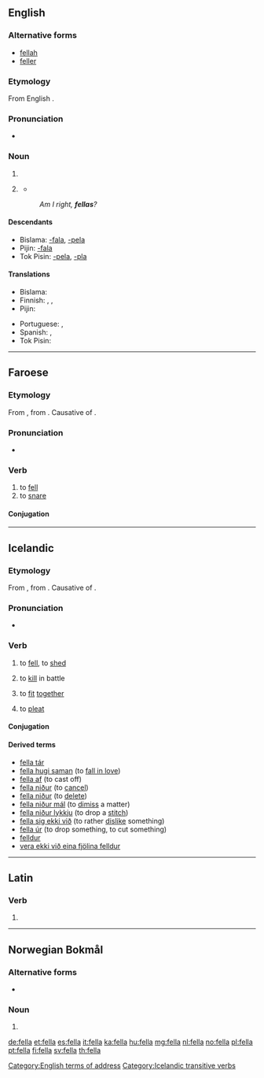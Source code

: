 ==English==

===Alternative forms===
* [[fellah#Etymology 2|fellah]]
* [[feller]]

===Etymology===
From English {{term|fellow|lang=en}}.

===Pronunciation===
* {{rhymes|ɛlə|lang=en}}

===Noun===
{{en-noun}}

# {{eye dialect of|fellow|lang=en}}
# {{context|informal|lang=en}} {{non-gloss definition|used to address a male}}
#* {{quote-book|author=Donald Meichenbaum|chapter=Discussion|title=The Evolution of Psychotherapy: The Third Conference‎|page=90|editor=Jeffrey K. Zeig|year=1997|passage=By the third go-around, the essence of what I wrote was, "And the same to you, '''fella'''!" I am glad that our relationship has survived that exchange.}}
#: ''Am I right, '''fellas'''?''

====Descendants====
*Bislama: [[-fala]], [[-pela]]
*Pijin: [[-fala]]
*Tok Pisin: [[-pela]], [[-pla]]

====Translations====
{{trans-top|fella}}
* Bislama: {{t|bi|man}}
* Finnish: {{qualifier|slang}} {{t|fi|kaveri}}, {{qualifier|slang}} {{t|fi|jätkä}}, {{qualifier|slang}} {{t|fi|kundi}}
* Pijin: {{t|pis|man}}
{{trans-mid}}
* Portuguese: {{t+|pt|cara|c}}, {{t+|pt|mano|m}}
* Spanish: {{qualifier|slang}} {{t|es|tío}}, {{t+|es|muchacho}}
* Tok Pisin: {{t|tpi|man}}
{{trans-bottom}}

[[Category:English terms of address]]

----

==Faroese==

===Etymology===
From {{etyl|non|fo}} {{term|fella|lang=non}}, from {{etyl|gem-pro|fo}} {{m|gem-pro|*fallijaną}}. Causative of {{term|falla||to fall|lang=fo}}.

===Pronunciation===
* {{IPA|[ˈfɛdla]|lang=fo}}

===Verb===
{{fo-verb|feldi|feldu|felt}}

# to [[fell]]
# to [[snare]]

====Conjugation====
{{fo-conj-8|fe|l}}

----

==Icelandic==

===Etymology===
From {{etyl|non|is}} {{term|fella|lang=non}}, from {{etyl|gem-pro|is}} {{m|gem-pro|*fallijaną}}. Causative of {{term|falla||to fall|lang=is}}.

===Pronunciation===
* {{IPA|/ˈfɛtla/|lang=is}}
*: {{rhymes|ɛtla|lang=is}}

===Verb===
{{is-verb-weak|felldi|fellt}}

# {{context|transitive|governs the accusative|lang=is}} to [[fell]], to [[shed]]{{attention|is|improve definitions}}
# {{context|transitive|governs the accusative|lang=is}} to [[kill]] in battle
# {{context|transitive|governs the accusative|lang=is}} to [[fit]] [[together]]
# {{context|transitive|governs the accusative|lang=is}} to [[pleat]]

====Conjugation====
{{is-conj-w2|f|e|ll|d=d|mp=-}}

====Derived terms====
* [[fella tár]]
* [[fella hugi saman]] (to [[fall in love]])
* [[fella af]] (to cast off)
* [[fella niður]] (to [[cancel]])
* [[fella niður]] (to [[delete]])
* [[fella niður mál]] (to [[dimiss]] a matter)
* [[fella niður lykkju]] (to drop a [[stitch]])
* [[fella sig ekki við]] (to rather [[dislike]] something)
* [[fella úr]] (to drop something, to cut something)
* [[felldur]]
* [[vera ekki við eina fjölina felldur]]

[[Category:Icelandic transitive verbs]]

----

==Latin==

===Verb===
{{la-verb-form|fellā}}

# {{inflection of|fellō||1|s|pres|actv|impr|lang=la}}

----
==Norwegian Bokmål==

===Alternative forms===
* {{l|nb|fellen}}

===Noun===
{{head|nb|noun form|g=m|g2=f}}

# {{inflection of|felle||definite|f|s|lang=nb}}

[[de:fella]]
[[et:fella]]
[[es:fella]]
[[it:fella]]
[[ka:fella]]
[[hu:fella]]
[[mg:fella]]
[[nl:fella]]
[[no:fella]]
[[pl:fella]]
[[pt:fella]]
[[fi:fella]]
[[sv:fella]]
[[th:fella]]